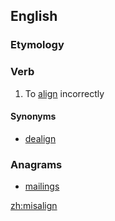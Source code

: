 ==English==

===Etymology===
{{prefix|mis|align}}

===Verb===
{{en-verb}}

# To [[align]] incorrectly

====Synonyms====
* [[dealign]]

===Anagrams===
* [[mailings#English|mailings]]

[[zh:misalign]]